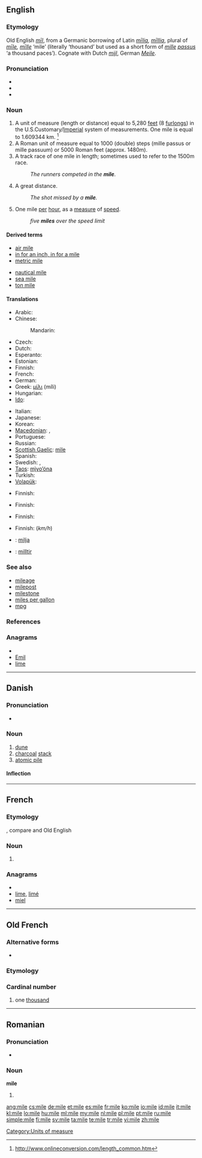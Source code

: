 {{also|milè|miłe|mìle|míle}}
==English==
{{wikipedia}}

===Etymology===
Old English ''[[mil#Old English|mīl]]'', from a Germanic borrowing of Latin ''[[milia|mīlia]], [[millia|mīllia]]'', plural of ''[[mile#Latin|mīle]], [[mille|mīlle]]'' ‘mile’ (literally ‘thousand’ but used as a short form of ''[[mille]] [[passus]]'' ‘a thousand paces’).  Cognate with Dutch ''[[mijl]]'', German ''[[Meile]]''.

===Pronunciation===
* {{IPA|/maɪl/}}
* {{audio|en-us-mile.ogg|Audio (US)}}
* {{rhymes|aɪl}}

===Noun===
{{en-noun}}

# A unit of measure (length or distance) equal to 5,280 [[feet]] (8 [[furlong]]s) in the U.S.Customary/[[Imperial]] system of measurements. One mile is equal to 1.609344 km. <ref> http://www.onlineconversion.com/length_common.htm</ref>
# A Roman unit of measure equal to 1000 (double) steps (mille passus or mille passuum) or 5000 Roman feet (approx. 1480m).
# A track race of one mile in length; sometimes used to refer to the 1500m race.
#: ''The runners competed in the '''mile'''.''
# {{slang}} A great distance.
#: ''The shot missed by a '''mile'''.''
# {{informal}} One mile [[per]] [[hour]], as a [[measure]] of [[speed]].
#: ''five '''miles''' over the speed limit''

====Derived terms====
{{rel-top|Terms derived from ''mile''}}
* [[air mile]]
* [[in for an inch, in for a mile]]
* [[metric mile]]
{{rel-mid}}
* [[nautical mile]]
* [[sea mile]]
* [[ton mile]]
{{rel-bottom}}

====Translations====
{{trans-top|measure of length}}
* Arabic: {{t|ar|ميل|m|tr=miil}}
* Chinese:
*: Mandarin: {{t-|cmn|英里|tr=yīnglǐ|sc=Hani}}
* Czech: {{t-|cs|míle|f}}
* Dutch: {{t+|nl|mijl|m}}
* Esperanto: {{t-|eo|mejlo|xs=Esperanto}}
* Estonian: {{t+|et|miil}}
* Finnish: {{t+|fi|maili}}
* French: {{t+|fr|mille|m}}
* German: {{t+|de|Meile|f}}
* Greek: [[μίλι]] (míli) {{n}}
* Hungarian: {{t+|hu|mérföld}}
* [[Ido]]: {{t+|io|milio|xs=Ido}}
{{trans-mid}}
* Italian: {{t-|it|miglio|m}}
* Japanese: {{t|ja|マイル|tr=mairu}}
* Korean: {{t|ko|마일|tr=mail|sc=Hang}}
* [[Macedonian]]: {{t|mk|милја|f|tr=mílja}},  {{t|mk|милји|p|tr=mílji}}
* Portuguese: {{t+|pt|milha|f}}
* Russian: {{t+|ru|миля|f|tr=mílja}}
* [[Scottish Gaelic]]: [[mìle]] {{f}}
* Spanish: {{t+|es|milla|f}}
* Swedish: {{t+|sv|mil|c}}, {{t|sv|engelsk mil|c}}
* [[Taos]]: [[mį̀yo’óna]]
* Turkish: {{t+|tr|mil}}
* [[Volapük]]: {{t|vo|liöl}}
{{trans-bottom}}

{{trans-top|Roman measure of length}}
* Finnish: {{t+|fi|roomalainen}} {{t+|fi|maili}}
{{trans-mid}}
{{trans-bottom}}

{{trans-top|track race}}
* Finnish: {{t+|fi|maili}}
{{trans-mid}}
{{trans-bottom}}

{{trans-top|slang: large distance}}
* Finnish: {{t+|fi|kilometri}}
{{trans-mid}}
{{trans-bottom}}

{{trans-top|informal: one mile per hour}}
* Finnish: {{t+|fi|kilsa}} (''km/h'')
{{trans-mid}}
{{trans-bottom}}

{{checktrans-top}}
* {{ttbc|hr}}: [[milja]] {{f}}
* {{tbc|Welsh}}: [[milltir]]
{{trans-bottom}}

===See also===
{{top2}}
* [[mileage]]
* [[milepost]]
* [[milestone]]
* [[miles per gallon]]
* [[mpg]]
{{bottom}}

===References===
<References/>

===Anagrams===
* {{alphagram|eilm}}
* [[Emil#English|Emil]]
* [[lime#English|lime]]

[[Category:Units of measure]]

----

==Danish==
{{wikipedia|lang=da}}

===Pronunciation===
* {{IPA|/miːlə/|[ˈmiːlə]|lang=da}}

===Noun===
{{da-noun|n|r}}

# [[dune]]
# [[charcoal]] [[stack]]
# [[atomic pile]]

====Inflection====
{{da-noun-infl|n|r}}

----

==French==

===Etymology===
{{etyl|la|fr}} {{term|mille|lang=la}}, compare {{term|mille|lang=fr}} and Old English {{term|mil|lang=ang}}

===Noun===
{{fr-noun|m}}

# {{l|en|mile}}

===Anagrams===
* {{alphagram|eilm}}
* [[lime#French|lime]], [[limé#French|limé]]
* [[miel#French|miel]]

----

==Old French==

===Alternative forms===
* {{l|fro|mil}}

===Etymology===
{{etyl|la|fro}} {{term|mille|lang=la}}

===Cardinal number===
{{infl|fro|cardinal number}}

# one [[thousand]]

----

==Romanian==

===Pronunciation===
* {{IPA|[ˈmile]|lang=ro}}

===Noun===
'''mile''' {{f|p}}

# {{plural of|milă|lang=ro}}

[[ang:mile]]
[[cs:mile]]
[[de:mile]]
[[et:mile]]
[[es:mile]]
[[fr:mile]]
[[ko:mile]]
[[io:mile]]
[[id:mile]]
[[it:mile]]
[[kl:mile]]
[[lo:mile]]
[[hu:mile]]
[[ml:mile]]
[[my:mile]]
[[nl:mile]]
[[pl:mile]]
[[pt:mile]]
[[ru:mile]]
[[simple:mile]]
[[fi:mile]]
[[sv:mile]]
[[ta:mile]]
[[te:mile]]
[[tr:mile]]
[[vi:mile]]
[[zh:mile]]
